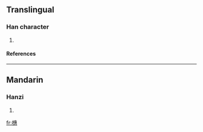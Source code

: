 ==Translingual==
===Han character===
{{Han char|rn=75|rad=木|as=12|sn=16|four=4593<sub>3</sub>|canj=木十戈心 (DJIP)}}
# {{defn|Han|sort=木12}}
====References====
{{Han ref|kx=0554.070|dkj=15560|dj=0942.190|hdz=21289.010|uh=6A5E|ud=27230|bh=E9D8|bd=59864}}

----
==Mandarin==
===Hanzi===
{{cmn-hanzi|pin=[[duǒ]] ([[duo3]]), [[huì]] ([[hui4]])|wg=to<sup>3</sup>, hui<sup>4</sup>}}
# {{defn|Mandarin}}

[[fr:橞]]